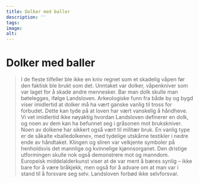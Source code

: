 ```yaml
---
title: Dolker med baller
description: ''
tags:
image: 
alt: 
---
```



# Dolker med baller

<Blockquote
    quote='«Det er kjent for de fleste at det er forbudt å bære dolker.»' 
    footer='Mannhelgeboken, kapittel 15' />

<Spacer height={40}/>
<Container stil="initial side">
    I de fleste tilfeller ble ikke en kniv regnet som et skadelig våpen før den faktisk ble brukt som det. Unntaket var dolker, våpenkniver som var laget for å skade andre mennesker. Bar man dolk skulle man bøtelegges, ifølge Landsloven. Arkeologiske funn fra både by og bygd viser imidlertid at dolker må ha vært ganske vanlig til tross for forbudet. Dette kan tyde på at loven har vært vanskelig å håndheve. Vi vet imidlertid ikke nøyaktig hvordan Landsloven definerer en dolk, og noen av dem kan ha befunnet seg i gråsonen mot brukskniver. Noen av dolkene har sikkert også vært til militær bruk. En vanlig type er de såkalte «balledolkene», med tydelige utskårne testikler i nedre ende av håndtaket. Klingen og sliren var velkjente symboler på henholdsvis det mannlige og kvinnelige kjønnsorganet. Den dristige utformingen skulle nok også demonstrere mot og manndom. Europeisk middelalderkunst viser at de var ment å bæres synlig – ikke bare for å være bråkjekk, men også for å advare om at man var i stand til å forsvare seg selv. Landsloven forbød ikke selvforsvar.
</Container>
